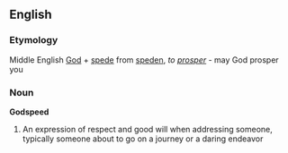 ==English==
===Etymology===
Middle English [[God]] + [[spede]] from [[speden]], ''to [[prosper]]'' - may God prosper you
===Noun===
'''Godspeed'''
# An expression of  respect and good will when addressing someone, typically someone about to go on a journey or a daring endeavor
